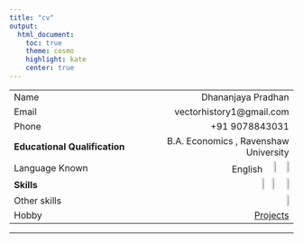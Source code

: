 ```yaml
---
title: "cv"
output: 
  html_document:
    toc: true
    theme: cosmo
    highlight: kate
    center: true
---
```




|||
|---|---:|
|Name |  Dhananjaya Pradhan|
|Email|  vectorhistory1@gmail.com | 
|Phone| +91 9078843031|
|**Educational Qualification**| B.A. Economics , Ravenshaw University  |
|Language Known| English ![](images/hindilogo.png){width=7%} ![](images/odialogo.png){width=7%}| 
|**Skills**| ![](images/pythonlogo.png){width=9%} ![](images/rlogo.png){width=5%}  ![](images/qgislogo.png){width=8%}|
|Other skills| ![](images/githublogo.png){width=3%}|
|Hobby|[Projects](projects.html)|




---